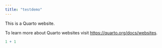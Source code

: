 ---
title: "testdemo"
---

This is a Quarto website.

To learn more about Quarto websites visit <https://quarto.org/docs/websites>.

```{r}
1 + 1
```
